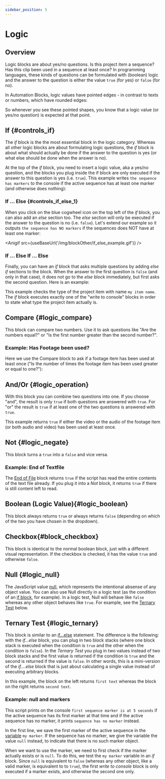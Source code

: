 ```yaml
---
sidebar_position: 5
---
```



# Logic

## Overview 

Logic blocks are about yes/no questions. Is this project item a sequence? Has this clip been used in a sequence at least once? In programming languages, these kinds of questions can be formulated with (boolean) logic and the answer to the question is either the value `true` (for yes) or `false` (for no).

In Automation Blocks, logic values have pointed edges - in contrast to texts or numbers, which have rounded edges:

<RetinaImg src="/img/blockOther/logic_shape_example.png" alt="Block shapes"/>


So whenever you see these pointed shapes, you know that a logic value (or yes/no question) is expected at that point.


## If {#controls_if}

<RetinaImg src="/img/blockScreenshots/Logic/controls_if.png" alt="Block controls_if"/>


The *if* block is the the most essential block in the logic category. Whereas all other logic blocks are about formulating logic questions, the *if* block is about what should actually be done if the answer to the question is yes (or what else should be done when the answer is no).

At the top of the *if* block, you need to insert a logic value, aka a yes/no question, and the blocks you plug inside the if block are only executed if the answer to this question is yes (i.e. `true`). This example writes `the sequence has markers` to the console if the active sequence has at least one marker (and otherwise does nothing):

<RetinaImg src="/img/blockOther/controls_if_example_1.png" alt="Block shapes"/>


### If ... Else {#controls_if_else_1}

When you click on the blue cogwheel icon on the top left of the *if* block, you can also add an *else* section too. The *else* section will only be executed if the answer to the question is no (i.e. `false`). Let's extend our example so it outputs `the sequence has NO markers` if the sequences does NOT have at least one marker:

<Anigif src={useBaseUrl('/img/blockOther/if_else_example.gif')} />

### If ... Else If ... Else


Finally, you can have an *if* block that asks multiple questions by adding *else if* sections to the block. When the answer to the first question is `false` (and only in that case), it does not go to the *else* block immediately, but first asks the second question. Here is an example:

<RetinaImg src="/img/blockOther/controls_if_example_2.png" alt="Block shapes"/>


This example checks the type of the project item with name `my item name`. The *if* block executes exactly one of the "write to console" blocks in order to state what type the project item actually is.


## Compare {#logic_compare}

<RetinaImg src="/img/blockScreenshots/Logic/logic_compare.png" alt="Block logic_compare"/>


This block can compare two numbers. Use it to ask questions like "Are the numbers equal?" or "Is the first number greater than the second number?".

### Example: Has Footage been used?

<RetinaImg src="/img/blockOther/logic_compare_example.png" alt="Block logic_compare"/>


Here we use the Compare block to ask if a footage item has been used at least once ("Is the number of times the footage item has been used greater or equal to one?"):


## And/Or {#logic_operation}

<RetinaImg src="/img/blockScreenshots/Logic/logic_operation.png" alt="Block logic_operation"/>


With this block you can combine two questions into one. If you choose "and", the result is only `true` if both questions are answered with `true`. For "or" the result is `true` if at least one of the two questions is answered with `true`.

<RetinaImg src="/img/blockOther/logic_operation_example.png" alt="or example"/>


This example returns `true` if either the video or the audio of the footage item (or both audio and video) has been used at least once.

## Not {#logic_negate}

<RetinaImg src="/img/blockScreenshots/Logic/logic_negate.png" alt="Block logic_negate"/>


This block turns a `true` into a `false` and vice versa.

### Example: End of Textfile

<RetinaImg src="/img/blockOther/logic_negate_example.png" alt="or example"/>


The [End of File](filesText.mdx#extendscript_text_file_eof) block returns `true` if the script has read the entire contents of the text file already. If you plug it into a *Not* block, it returns `true` if there is still content left to read.

## Boolean (Logic Value){#logic_boolean}

<RetinaImg src="/img/blockScreenshots/Logic/logic_boolean.png" alt="Block logic_boolean"/>


This block always returns `true` or always returns `false` (depending on which of the two you have chosen in the dropdown).

## Checkbox{#block_checkbox}

<RetinaImg src="/img/blockScreenshots/Logic/block_checkbox.png" alt="Block block_checkbox"/>

This block is identical to the normal boolean block, just with a different visual representation. If the checkbox is checked, it has the value `true` and otherwise `false`.

## Null {#logic_null}

<RetinaImg src="/img/blockScreenshots/Logic/logic_null.png" alt="Block logic_null"/>


The JavaScript value [null](https://developer.mozilla.org/en-US/docs/Web/JavaScript/Reference/Global_Objects/null), which represents the intentional absense of any object value.
You can also use Null directly in a logic test (as the condition of an [if block](logic.mdx#controls_if), for example). In a logic test, Null will behave like `false` whereas any other object behaves like `true`. For example, see the [Ternary Test](logic.mdx#logic_ternary) below.


## Ternary Test {#logic_ternary}

<RetinaImg src="/img/blockScreenshots/Logic/logic_ternary.png" alt="Block logic_ternary"/>


This block is similar to an [if...else](logic.mdx#controls_if_else_1) statement. The difference is the following: with the *if...else* block, you can plug in two block stacks (where one block stack is executed when the condition is `true` and the other when the condition is `false`). In the *Ternary Test* you plug in two values instead of two block stacks and the first value is returned if the condition is `true` and the second is returned if the value is `false`. In other words, this is a mini-version of the *if....else* block that is just about calculating a single value instead of executing arbitrary blocks.

<RetinaImg src="/img/blockOther/logic_ternary_example_simple.png" alt="simple ternary example"/>


In this example, the block on the left returns `first text` whereas the block on the right returns `second text`.

### Example: null and markers

This script prints on the console `first sequence marker is at 5 seconds` if the active sequence has its first marker at that time and if the active sequence has no marker, it prints `sequence has no marker` instead.

<RetinaImg src="/img/blockOther/logic_ternary_example_complex.png" alt="Complex ternary and null example"/>


In the first line, we save the first marker of the active sequence in the [variable](variables.mdx) `my marker`. If the sequence has no marker, we give the variable the value `null` instead, to indicate that there is no such marker object.

When we want to use the marker, we need to first check if the marker actually exists or is `null`. To do this, we test the `my marker` variable in an *if* block. Since `null` is equivalent to `false` (whereas any other object, like a valid marker, is equivalent to to `true`), the first *write to console* block is only executed if a marker exists, and otherwise the second one only.
